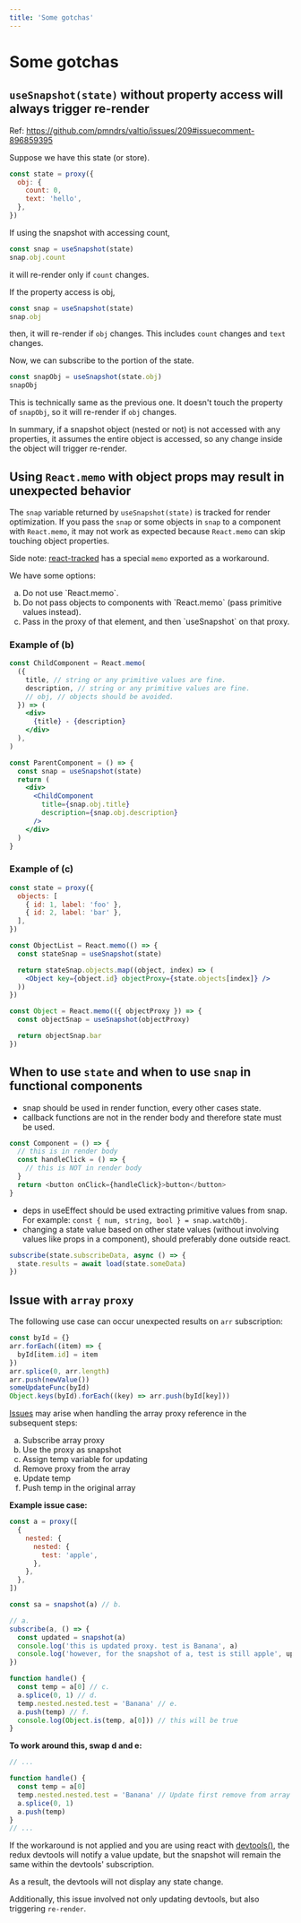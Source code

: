 ```yaml
---
title: 'Some gotchas'
---
```


# Some gotchas

## `useSnapshot(state)` without property access will always trigger re-render

Ref: https://github.com/pmndrs/valtio/issues/209#issuecomment-896859395

Suppose we have this state (or store).

```js
const state = proxy({
  obj: {
    count: 0,
    text: 'hello',
  },
})
```

If using the snapshot with accessing count,

```js
const snap = useSnapshot(state)
snap.obj.count
```

it will re-render only if `count` changes.

If the property access is obj,

```js
const snap = useSnapshot(state)
snap.obj
```

then, it will re-render if `obj` changes. This includes `count` changes and `text` changes.

Now, we can subscribe to the portion of the state.

```js
const snapObj = useSnapshot(state.obj)
snapObj
```

This is technically same as the previous one. It doesn't touch the property of `snapObj`, so it will re-render if `obj` changes.

In summary, if a snapshot object (nested or not) is not accessed with any properties, it assumes the entire object is accessed, so any change inside the object will trigger re-render.

## Using `React.memo` with object props may result in unexpected behavior

The `snap` variable returned by `useSnapshot(state)` is tracked for render optimization.
If you pass the `snap` or some objects in `snap` to a component with `React.memo`,
it may not work as expected because `React.memo` can skip touching object properties.

Side note: [react-tracked](https://react-tracked.js.org) has a special `memo` exported as a workaround.

We have some options:

<ol type="a">
  <li>Do not use `React.memo`.</li>
  <li>Do not pass objects to components with `React.memo` (pass primitive values instead).</li>
  <li>Pass in the proxy of that element, and then `useSnapshot` on that proxy.</li>
</ol>

### Example of (b)

```jsx
const ChildComponent = React.memo(
  ({
    title, // string or any primitive values are fine.
    description, // string or any primitive values are fine.
    // obj, // objects should be avoided.
  }) => (
    <div>
      {title} - {description}
    </div>
  ),
)

const ParentComponent = () => {
  const snap = useSnapshot(state)
  return (
    <div>
      <ChildComponent
        title={snap.obj.title}
        description={snap.obj.description}
      />
    </div>
  )
}
```

### Example of (c)

```jsx
const state = proxy({
  objects: [
    { id: 1, label: 'foo' },
    { id: 2, label: 'bar' },
  ],
})

const ObjectList = React.memo(() => {
  const stateSnap = useSnapshot(state)

  return stateSnap.objects.map((object, index) => (
    <Object key={object.id} objectProxy={state.objects[index]} />
  ))
})

const Object = React.memo(({ objectProxy }) => {
  const objectSnap = useSnapshot(objectProxy)

  return objectSnap.bar
})
```

## When to use `state` and when to use `snap` in functional components

- snap should be used in render function, every other cases state.
- callback functions are not in the render body and therefore state must be used.

```javascript
const Component = () => {
  // this is in render body
  const handleClick = () => {
    // this is NOT in render body
  }
  return <button onClick={handleClick}>button</button>
}
```

- deps in useEffect should be used extracting primitive values from snap. For example: `const { num, string, bool } = snap.watchObj`.
- changing a state value based on other state values (without involving values like props in a component), should preferably done outside react.

```javascript
subscribe(state.subscribeData, async () => {
  state.results = await load(state.someData)
})
```

## Issue with `array` `proxy`

The following use case can occur unexpected results on `arr` subscription:

```javascript
const byId = {}
arr.forEach((item) => {
  byId[item.id] = item
})
arr.splice(0, arr.length)
arr.push(newValue())
someUpdateFunc(byId)
Object.keys(byId).forEach((key) => arr.push(byId[key]))
```

[Issues](https://github.com/pmndrs/valtio/issues/712) may arise when handling the array proxy reference in the subsequent steps:

<ol type="a">
  <li>Subscribe array proxy</li>
  <li>Use the proxy as snapshot</li>
  <li>Assign temp variable for updating</li>
  <li>Remove proxy from the array</li>
  <li>Update temp</lu>
  <li>Push temp in the original array</li>
</ol>

**Example issue case:**

```javascript
const a = proxy([
  {
    nested: {
      nested: {
        test: 'apple',
      },
    },
  },
])

const sa = snapshot(a) // b.

// a.
subscribe(a, () => {
  const updated = snapshot(a)
  console.log('this is updated proxy. test is Banana', a)
  console.log('however, for the snapshot of a, test is still apple', updated)
})

function handle() {
  const temp = a[0] // c.
  a.splice(0, 1) // d.
  temp.nested.nested.test = 'Banana' // e.
  a.push(temp) // f.
  console.log(Object.is(temp, a[0])) // this will be true
}
```

**To work around this, swap d and e:**

```javascript
// ...

function handle() {
  const temp = a[0]
  temp.nested.nested.test = 'Banana' // Update first remove from array
  a.splice(0, 1)
  a.push(temp)
}
// ...
```

If the workaround is not applied and you are using react with [devtools()](https://valtio.pmnd.rs/docs/api/utils/devtools), the redux devtools will notify a value update, but the snapshot will remain the same within the devtools' subscription.

As a result, the devtools will not display any state change.

Additionally, this issue involved not only updating devtools, but also triggering `re-render`.
